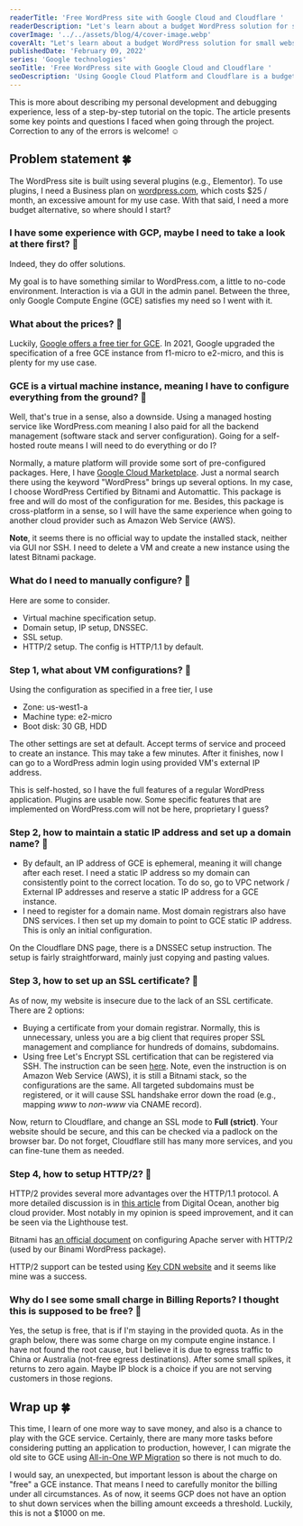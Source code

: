 ```yaml
---
readerTitle: 'Free WordPress site with Google Cloud and Cloudflare '
readerDescription: "Let's learn about a budget WordPress solution for small websites and businesses."
coverImage: '../../assets/blog/4/cover-image.webp'
coverAlt: "Let's learn about a budget WordPress solution for small websites and businesses."
publishedDate: 'February 09, 2022'
series: 'Google technologies'
seoTitle: 'Free WordPress site with Google Cloud and Cloudflare '
seoDescription: 'Using Google Cloud Platform and Cloudflare is a budget solution to securely and optimally host a small and fully featured WordPress website.'
---
```



This is more about describing my personal development and debugging experience, less of a step-by-step tutorial on the topic. The article presents some key points and questions I faced when going through the project. Correction to any of the errors is welcome! ☺️

## Problem statement 🍀

The WordPress site is built using several plugins (e.g., Elementor). To use plugins, I need a Business plan on [wordpress.com](https://wordpress.com/), which costs $25 / month, an excessive amount for my use case. With that said, I need a more budget alternative, so where should I start?


<BlogImage imageMetadata={image1} alt='WordPress.com managed hosting solution as of February 2022.' />

### I have some experience with GCP, maybe I need to take a look at there first? 🤔

Indeed, they do offer solutions.


<BlogImage imageMetadata={image2} alt='GCP free VPS tier as of February 2022.' />

My goal is to have something similar to WordPress.com, a little to no-code environment. Interaction is via a GUI in the admin panel. Between the three, only Google Compute Engine (GCE) satisfies my need so I went with it.

### What about the prices? 🤔

Luckily, [Google offers a free tier for GCE](https://cloud.google.com/free/docs/free-cloud-features). In 2021, Google upgraded the specification of a free GCE instance from f1-micro to e2-micro, and this is plenty for my use case.


<BlogImage imageMetadata={image3} alt='GCE e2-micro specification as of February 2022.' />

### GCE is a virtual machine instance, meaning I have to configure everything from the ground? 🤔

Well, that's true in a sense, also a downside. Using a managed hosting service like WordPress.com meaning I also paid for all the backend management (software stack and server configuration). Going for a self-hosted route means I will need to do everything or do I?

Normally, a mature platform will provide some sort of pre-configured packages. Here, I have [Google Cloud Marketplace](https://cloud.google.com/marketplace?hl=en). Just a normal search there using the keyword "WordPress" brings up several options. In my case, I choose WordPress Certified by Bitnami and Automattic. This package is free and will do most of the configuration for me. Besides, this package is cross-platform in a sense, so I will have the same experience when going to another cloud provider such as Amazon Web Service (AWS).


<BlogImage imageMetadata={image4} alt='Bitnami and Automattic cross-platform image for WordPress VPS.' />

**Note**, it seems there is no official way to update the installed stack, neither via GUI nor SSH. I need to delete a VM and create a new instance using the latest Bitnami package.

### What do I need to manually configure? 🤔

Here are some to consider.

- Virtual machine specification setup.
- Domain setup, IP setup, DNSSEC.
- SSL setup.
- HTTP/2 setup. The config is HTTP/1.1 by default.

### Step 1, what about VM configurations? 🤔

Using the configuration as specified in a free tier, I use

- Zone: us-west1-a
- Machine type: e2-micro
- Boot disk: 30 GB, HDD

The other settings are set at default. Accept terms of service and proceed to create an instance. This may take a few minutes. After it finishes, now I can go to a WordPress admin login using provided VM's external IP address.

This is self-hosted, so I have the full features of a regular WordPress application. Plugins are usable now. Some specific features that are implemented on WordPress.com will not be here, proprietary I guess?

### Step 2, how to maintain a static IP address and set up a domain name? 🤔

- By default, an IP address of GCE is ephemeral, meaning it will change after each reset. I need a static IP address so my domain can consistently point to the correct location. To do so, go to VPC network / External IP addresses and reserve a static IP address for a GCE instance.
- I need to register for a domain name. Most domain registrars also have DNS services. I then set up my domain to point to GCE static IP address. This is only an initial configuration.

On the Cloudflare DNS page, there is a DNSSEC setup instruction. The setup is fairly straightforward, mainly just copying and pasting values.


<BlogImage imageMetadata={image5} alt='Cloudflare DNSSEC setup section.' />

### Step 3, how to set up an SSL certificate? 🤔

As of now, my website is insecure due to the lack of an SSL certificate. There are 2 options:

- Buying a certificate from your domain registrar. Normally, this is unnecessary, unless you are a big client that requires proper SSL management and compliance for hundreds of domains, subdomains.
- Using free Let's Encrypt SSL certification that can be registered via SSH. The instruction can be seen [here](https://www.youtube.com/watch?v=LDVQhN7zJvQ). Note, even the instruction is on Amazon Web Service (AWS), it is still a Bitnami stack, so the configurations are the same. All targeted subdomains must be registered, or it will cause SSL handshake error down the road (e.g., mapping *www* to *non-www* via CNAME record).

Now, return to Cloudflare, and change an SSL mode to **Full (strict)**. Your website should be secure, and this can be checked via a padlock on the browser bar. Do not forget, Cloudflare still has many more services, and you can fine-tune them as needed.

### Step 4, how to setup HTTP/2? 🤔

HTTP/2 provides several more advantages over the HTTP/1.1 protocol. A more detailed discussion is in [this article](https://www.digitalocean.com/community/tutorials/http-1-1-vs-http-2-what-s-the-difference) from Digital Ocean, another big cloud provider. Most notably in my opinion is speed improvement, and it can be seen via the Lighthouse test.

Bitnami has [an official document](https://docs.bitnami.com/aws/apps/wordpress/administration/enable-http2-apache/) on configuring Apache server with HTTP/2 (used by our Binami WordPress package).

HTTP/2 support can be tested using [Key CDN website](https://tools.keycdn.com/http2-test) and it seems like mine was a success.


<BlogImage imageMetadata={image5} alt='HTTP/2 and ALPN Test result.' />

### Why do I see some small charge in Billing Reports? I thought this is supposed to be free? 🤔

Yes, the setup is free, that is if I'm staying in the provided quota. As in the graph below, there was some charge on my compute engine instance. I have not found the root cause, but I believe it is due to egress traffic to China or Australia (not-free egress destinations). After some small spikes, it returns to zero again. Maybe IP block is a choice if you are not serving customers in those regions.


<BlogImage imageMetadata={image7} alt='Minor cost incurring in GCP, but negligible.' />

## Wrap up 🍀

This time, I learn of one more way to save money, and also is a chance to play with the GCE service. Certainly, there are many more tasks before considering putting an application to production, however, I can migrate the old site to GCE using [All-in-One WP Migration](https://wordpress.org/plugins/all-in-one-wp-migration/) so there is not much to do.

I would say, an unexpected, but important lesson is about the charge on "free" a GCE instance. That means I need to carefully monitor the billing under all circumstances. As of now, it seems GCP does not have an option to shut down services when the billing amount exceeds a threshold. Luckily, this is not a $1000 on me.